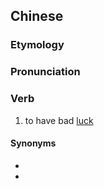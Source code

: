 ==Chinese==
{{zh-forms}}

===Etymology===
{{zh-compound|撞|鬼|to see/to meet|ghost}}

===Pronunciation===
{{zh-pron
|m=zhuàngguǐ
|c=zong6-2 gwai2
|cat=v
}}

===Verb===
{{zh-verb}}

# {{lb|zh|Cantonese}} to have bad [[luck]]

====Synonyms====
* {{zh-l|撞邪}}
* {{zh-l|見鬼}}